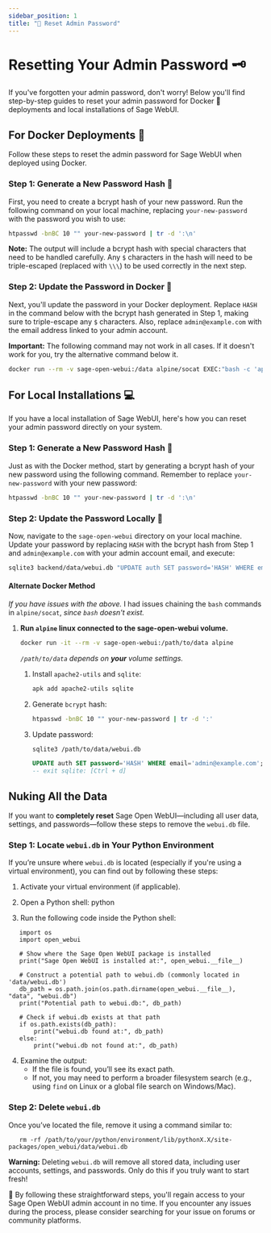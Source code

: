 ```yaml
---
sidebar_position: 1
title: "🔑 Reset Admin Password"
---
```


# Resetting Your Admin Password 🗝️

If you've forgotten your admin password, don't worry! Below you'll find step-by-step guides to reset your admin password for Docker 🐳 deployments and local installations of Sage WebUI.

## For Docker Deployments 🐳

Follow these steps to reset the admin password for Sage WebUI when deployed using Docker.

### Step 1: Generate a New Password Hash 🔐

First, you need to create a bcrypt hash of your new password. Run the following command on your local machine, replacing `your-new-password` with the password you wish to use:

```bash
htpasswd -bnBC 10 "" your-new-password | tr -d ':\n'
```

**Note:** The output will include a bcrypt hash with special characters that need to be handled carefully. Any `$` characters in the hash will need to be triple-escaped (replaced with `\\\`) to be used correctly in the next step.

### Step 2: Update the Password in Docker 🔄

Next, you'll update the password in your Docker deployment. Replace `HASH` in the command below with the bcrypt hash generated in Step 1, making sure to triple-escape any `$` characters. Also, replace `admin@example.com` with the email address linked to your admin account.

**Important:** The following command may not work in all cases. If it doesn't work for you, try the alternative command below it.

```bash
docker run --rm -v sage-open-webui:/data alpine/socat EXEC:"bash -c 'apk add sqlite && echo UPDATE auth SET password='\''HASH'\'' WHERE email='\''admin@example.com'\''; | sqlite3 /data/webui.db'", STDIO
```

## For Local Installations 💻

If you have a local installation of Sage WebUI, here's how you can reset your admin password directly on your system.

### Step 1: Generate a New Password Hash 🔐

Just as with the Docker method, start by generating a bcrypt hash of your new password using the following command. Remember to replace `your-new-password` with your new password:

```bash
htpasswd -bnBC 10 "" your-new-password | tr -d ':\n'
```

### Step 2: Update the Password Locally 🔄

Now, navigate to the `sage-open-webui` directory on your local machine. Update your password by replacing `HASH` with the bcrypt hash from Step 1 and `admin@example.com` with your admin account email, and execute:

```bash
sqlite3 backend/data/webui.db "UPDATE auth SET password='HASH' WHERE email='admin@example.com';"
```


#### Alternate Docker Method

_If you have issues with the above._  I had issues chaining the `bash` commands in `alpine/socat`, _since `bash` doesn't exist._

1. **Run `alpine` linux connected to the sage-open-webui volume.**

    ```bash
    docker run -it --rm -v sage-open-webui:/path/to/data alpine
    ```
    _`/path/to/data` depends on __your__ volume settings._

    1. Install `apache2-utils` and `sqlite`:

        ```sh
        apk add apache2-utils sqlite
        ```
    1. Generate `bcrypt` hash:

        ```sh
        htpasswd -bnBC 10 "" your-new-password | tr -d ':'
        ```

    1. Update password:

        ```sh
        sqlite3 /path/to/data/webui.db
        ```

        ```sql
        UPDATE auth SET password='HASH' WHERE email='admin@example.com';
        -- exit sqlite: [Ctrl + d]
        ```
## Nuking All the Data

If you want to **completely reset** Sage Open WebUI—including all user data, settings, and passwords—follow these steps to remove the `webui.db` file.

### Step 1: Locate `webui.db` in Your Python Environment

If you’re unsure where `webui.db` is located (especially if you're using a virtual environment), you can find out by following these steps:

1. Activate your virtual environment (if applicable).
2. Open a Python shell:
   python

3. Run the following code inside the Python shell:
```
   import os
   import open_webui

   # Show where the Sage Open WebUI package is installed
   print("Sage Open WebUI is installed at:", open_webui.__file__)

   # Construct a potential path to webui.db (commonly located in 'data/webui.db')
   db_path = os.path.join(os.path.dirname(open_webui.__file__), "data", "webui.db")
   print("Potential path to webui.db:", db_path)

   # Check if webui.db exists at that path
   if os.path.exists(db_path):
       print("webui.db found at:", db_path)
   else:
       print("webui.db not found at:", db_path)
```
4. Examine the output:
   - If the file is found, you’ll see its exact path.
   - If not, you may need to perform a broader filesystem search (e.g., using `find` on Linux or a global file search on Windows/Mac).

### Step 2: Delete `webui.db`

Once you’ve located the file, remove it using a command similar to:

```
   rm -rf /path/to/your/python/environment/lib/pythonX.X/site-packages/open_webui/data/webui.db
```

**Warning:** Deleting `webui.db` will remove all stored data, including user accounts, settings, and passwords. Only do this if you truly want to start fresh!

        


📖 By following these straightforward steps, you'll regain access to your Sage Open WebUI admin account in no time. If you encounter any issues during the process, please consider searching for your issue on forums or community platforms.

